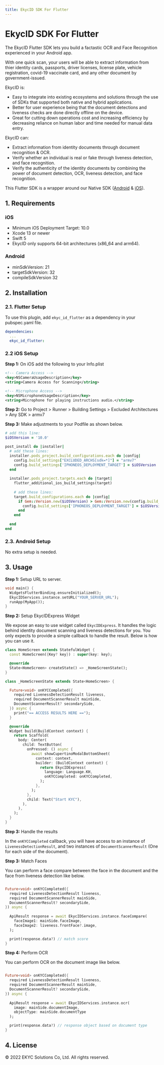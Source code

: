 ```yaml
---
title: EkycID SDK For Flutter
---
```


# EkycID SDK For Flutter

The EkycID Flutter SDK lets you build a factastic OCR and Face Recognition experienced in your Android app.

With one quick scan, your users will be able to extract information from thier identity cards, passports, driver licenses, license plate, vehicle registration, covid-19 vaccinate card, and any other document by government-issued.


EkycID is:
* Easy to integrate into existing ecosystems and solutions through the use of SDKs that supported both native and hybrid applications.
* Better for user experience being that the document detections and liveness checks are done directly offline on the device.
* Great for cutting down operations cost and increasing efficiency by decreasing reliance on human labor and time needed for manual data entry. 


EkycID can:
* Extract information from identity documents through document recognition & OCR.
* Verify whether an individual is real or fake through liveness detection, and face recognition. 
* Verify the authenticity of the identity documents by combining the power of document detection, OCR, liveness detection, and face recognition. 

This Flutter SDK is a wrapper around our Native SDK ([Android](https://github.com/EKYCSolutions/ekyc-id-android) & [iOS](https://github.com/EKYCSolutions/ekyc-id-ios)).

## 1. Requirements

### iOS
- Minimum iOS Deployment Target: 10.0
- Xcode 13 or newer
- Swift 5
- EkycID only supports 64-bit architectures (x86_64 and arm64).

### Android
- minSdkVersion: 21
- targetSdkVersion: 32
- compileSdkVersion 32

## 2. Installation

### 2.1. Flutter Setup
To use this plugin, add `ekyc_id_flutter` as a dependency in your pubspec.yaml file.
```yaml
dependencies:
  ...
  ekyc_id_flutter:
```

### 2.2 iOS Setup
**Step 1:** On iOS add the following to your Info.plist
```xml
<!-- Camera Access -->
<key>NSCameraUsageDescription</key>
<string>Camera Access for Scanning</string>

<!-- Microphone Access -->
<key>NSMicrophoneUsageDescription</key>
<string>Microphone for playing instructions audio.</string>
```

**Step 2:** Go to Project > Runner > Building Settings > Excluded Architectures > Any SDK > armv7

**Step 3:** Make adjustments to your Podfile as shown below.
```ruby
# add this line:
$iOSVersion = '10.0'

post_install do |installer|
  # add these lines:
  installer.pods_project.build_configurations.each do |config|
    config.build_settings["EXCLUDED_ARCHS[sdk=*]"] = "armv7"
    config.build_settings['IPHONEOS_DEPLOYMENT_TARGET'] = $iOSVersion
  end
  
  installer.pods_project.targets.each do |target|
    flutter_additional_ios_build_settings(target)
    
    # add these lines:
    target.build_configurations.each do |config|
      if Gem::Version.new($iOSVersion) > Gem::Version.new(config.build_settings['IPHONEOS_DEPLOYMENT_TARGET'])
        config.build_settings['IPHONEOS_DEPLOYMENT_TARGET'] = $iOSVersion
      end
    end
    
  end
end
```

### 2.3. Android Setup
No extra setup is needed.

## 3. Usage

**Step 1:** Setup URL to server.

```dart
void main() {
  WidgetsFlutterBinding.ensureInitialized();
  EkycIDServices.instance.setURL("YOUR_SERVER_URL");
  runApp(MyApp());
}
```

**Step 2:** Setup EkycIDExpress Widget

We expose an easy to use widget called `EkycIDExpress`. It handles the logic behind identity document scanning and liveness detections for you. You only expects to provide a simple callback to handle the result. Below is how you can use it.

```dart
class HomeScreen extends StatefulWidget {
  const HomeScreen({Key? key}) : super(key: key);

  @override
  State<HomeScreen> createState() => _HomeScreenState();
}

class _HomeScreenState extends State<HomeScreen> {

  Future<void> onKYCCompleted({
    required LivenessDetectionResult liveness,
    required DocumentScannerResult mainSide,
    DocumentScannerResult? secondarySide,
  }) async {
    print("== ACCESS RESULTS HERE ==");
  }

  @override
  Widget build(BuildContext context) {
    return Scaffold(
      body: Center(
        child: TextButton(
          onPressed: () async {
            await showCupertinoModalBottomSheet(
              context: context,
              builder: (BuildContext context) {
                return EkycIDExpress(
                  language: Language.KH,
                  onKYCCompleted: onKYCCompleted,
                );
              },
            );
          },
          child: Text("Start KYC"),
        ),
      ),
    );
  }
}
```

**Step 3:** Handle the results

In the `onKYCCompleted` callback, you will have access to an instance of `LivenessDetectionResult`, and two instances of `DocumentScannerResult` (One for each side of the document).

**Step 3:** Match Faces

You can perform a face compare between the face in the document and the face from liveness detection like below.

```dart

Future<void> onKYCCompleted({
  required LivenessDetectionResult liveness,
  required DocumentScannerResult mainSide,
  DocumentScannerResult? secondarySide,
}) async {
  
  ApiResult response = await EkycIDServices.instance.faceCompare(
    faceImage1: mainSide.faceImage,
    faceImage2: liveness.frontFace?.image,
  );

  print(response.data?) // match score
}

```

**Step 4:** Perform OCR

You can perform OCR on the document image like below.

```dart

Future<void> onKYCCompleted({
  required LivenessDetectionResult liveness,
  required DocumentScannerResult mainSide,
  DocumentScannerResult? secondarySide,
}) async {
  
  ApiResult response = await EkycIDServices.instance.ocr(
    image: mainSide.documentImage,
    objectType: mainSide.documentType
  );

  print(response.data?) // response object based on document type
}

```

## 4. License

© 2022 EKYC Solutions Co, Ltd. All rights reserved.